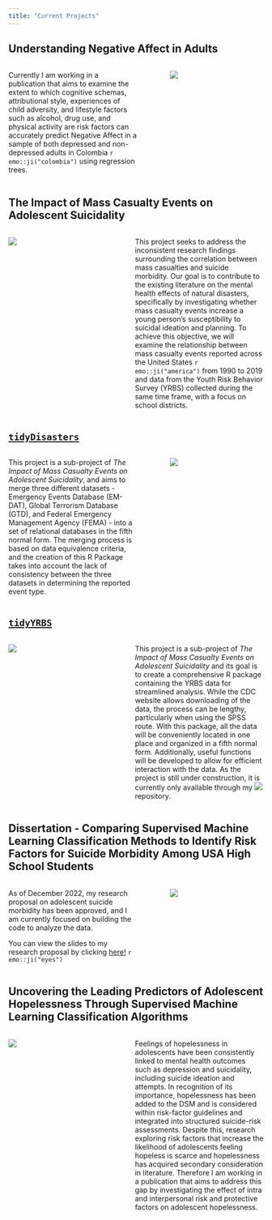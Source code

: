 ```yaml
---
title: "Current Projects"
---
```


## Understanding Negative Affect in Adults

::: columns
::: {.column width="55%"}
Currently I am working in a publication that aims to examine the extent to which cognitive schemas, attributional style, experiences of child adversity, and lifestyle factors such as alcohol, drug use, and physical activity are risk factors can accurately predict Negative Affect in a sample of both depressed and non-depressed adults in Colombia `r emo::ji("colombia")` using regression trees. 
:::

::: {.column width="5%"}
:::

::: {.column width="40%"}
![](img/tree.png)
:::
:::

## The Impact of Mass Casualty Events on Adolescent Suicidality

::: columns
::: {.column width="40%"}
![](img/disasters.jpg)
:::

::: {.column width="5%"}
:::

::: {.column width="55%"}
This project seeks to address the inconsistent research findings surrounding the correlation between mass casualties and suicide morbidity. Our goal is to contribute to the existing literature on the mental health effects of natural disasters, specifically by investigating whether mass casualty events increase a young person's susceptibility to suicidal ideation and planning. To achieve this objective, we will examine the relationship between mass casualty events reported across the United States `r emo::ji("america")` from 1990 to 2019 and data from the Youth Risk Behavior Survey (YRBS) collected during the same time frame, with a focus on school districts.
:::
:::

## [`tidyDisasters`](https://ccani007.github.io/tidyDisasters/)

::: columns
::: {.column width="55%"}
This project is a sub-project of *The Impact of Mass Casualty Events on Adolescent Suicidality*, and aims to merge three different datasets - Emergency Events Database (EM-DAT), Global Terrorism Database (GTD), and Federal Emergency Management Agency (FEMA) - into a set of relational databases in the fifth normal form. The merging process is based on data equivalence criteria, and the creation of this R Package takes into account the lack of consistency between the three datasets in determining the reported event type.
:::

::: {.column width="5%"}
:::

::: {.column width="40%"}
![](img/tidydisasters.png)
:::
:::

## [`tidyYRBS`](https://github.com/ccani007/tidyYRBS)

::: columns
::: {.column width="40%"}
![](img/tidyYrbs.png)
:::

::: {.column width="5%"}
:::

::: {.column width="55%"}
This project is a sub-project of *The Impact of Mass Casualty Events on Adolescent Suicidality* and its goal is to create a comprehensive R package containing the YRBS data for streamlined analysis. While the CDC website allows downloading of the data, the process can be lengthy, particularly when using the SPSS route. With this package, all the data will be conveniently located in one place and organized in a fifth normal form. Additionally, useful functions will be developed to allow for efficient interaction with the data. As the project is still under construction, it is currently only available through my  [![](img/github.svg)](https://github.com/ccani007/tidyYRBS) repository.
:::
:::


## Dissertation - Comparing Supervised Machine Learning Classification Methods to Identify Risk Factors for Suicide Morbidity Among USA High School Students

::: columns
::: {.column width="55%"}
As of December 2022, my research proposal on adolescent suicide morbidity has been approved, and I am currently focused on building the code to analyze the data. 

You can view the slides to my research proposal by clicking  [here!](https://rpubs.com/ccani007/983802) `r emo::ji("eyes")` 
:::

::: {.column width="5%"}
:::

::: {.column width="40%"}
![](img/dissertation.png)
:::
:::


## Uncovering the Leading Predictors of Adolescent Hopelessness Through Supervised Machine Learning Classification Algorithms
::: columns
::: {.column width="40%"}
![](img/hopeless.png)
:::

::: {.column width="5%"}
:::

::: {.column width="55%"}
Feelings of hopelessness in adolescents have been consistently linked to mental health outcomes such as depression and suicidality, including suicide ideation and attempts. In recognition of its importance, hopelessness has been added to the DSM and is considered within risk-factor guidelines and integrated into structured suicide-risk assessments. Despite this, research exploring risk factors that increase the likelihood of adolescents feeling hopeless is scarce and hopelessness has acquired secondary consideration in literature. Therefore I am working in a publication that aims to address this gap by investigating the effect of intra and interpersonal risk and protective factors on adolescent hopelessness. 
:::
:::

